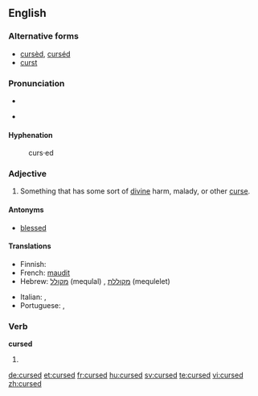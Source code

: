==English==

===Alternative forms===
* [[cursèd]], [[curséd]] {{qualifier|poetic}}
* [[curst]] {{qualifier|archaic}}

===Pronunciation===
* {{IPA|/kɜ:st/}}
* {{audio|En-us-cursed.ogg|Audio (US)}}
*: {{rhymes|ɜː(r)st}}

====Hyphenation====
: curs·ed

===Adjective===
{{en-adj}}

# Something that has some sort of [[divine]] harm, malady, or other [[curse]].

====Antonyms====
* [[blessed]]

====Translations====
{{trans-top|something that has some sort of divine harm}}
* Finnish: {{t-|fi|kirottu}}
* French: [[maudit]]
* Hebrew: [[מקולל]] (mequlal) {{m}}, [[מקוללת]] (mequlelet) {{f}}
{{trans-mid}}
* Italian: {{t+|it|maledetto|m}}, {{t+|it|maledetta|f}}
* Portuguese: {{t+|pt|maldito|m}}, {{t+|pt|maldita|f}}
{{trans-bottom}}

===Verb===
'''cursed'''

# {{past of|[[curse]]}}

[[de:cursed]]
[[et:cursed]]
[[fr:cursed]]
[[hu:cursed]]
[[sv:cursed]]
[[te:cursed]]
[[vi:cursed]]
[[zh:cursed]]